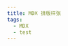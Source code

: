 ```yaml
---
title: MDX 排版样张
tags:
  - MDX
  - test
---
```




<main className="not-content" flex="~ col gap-8">
  <Comment
    avatar="https://tdesign.gtimg.com/site/avatar.jpg"
    author="萨尔维亚蒂"
    datetime="C.D. 1638"
    content="你们威尼斯人在著名的兵工厂里进行的经常性活动，特别是包含力学的那部分工作，对好学的人提出了一个广阔的研究领域。
    因为在这部分工作中，各种类型的仪器和机器被许多手工艺人不断制造出来，在他们中间一定有人因为继承经验或利用自己的观察，在解释问题时变得高度熟练和非常聪明。"
  />

  <div flex="~ justify-around items-center">
    <div className="i-logos-react" />
    <div className="i-logos-unocss" />
    <div className="i-logos-bun" />
    <div className="i-carbon-assembly text-cyan-400" />
    <div className="i-carbon-sun dark:i-carbon-moon" />
    <div className="i-twemoji-grinning-face-with-smiling-eyes hover:i-twemoji-face-with-tears-of-joy" />
  </div>

  <div flex="~ row gap-6 items-start">
    <Skeleton theme="avatar" animation="flashed" />
    <div flex-1>
      <Skeleton theme="paragraph" animation="flashed" />
    </div>
  </div>

  <Rate defaultValue={2.5} allowHalf client:load />

  <Slider layout="horizontal" client:load />

  <DatePicker client:load />

  <WrapperTest client:load />
</main>